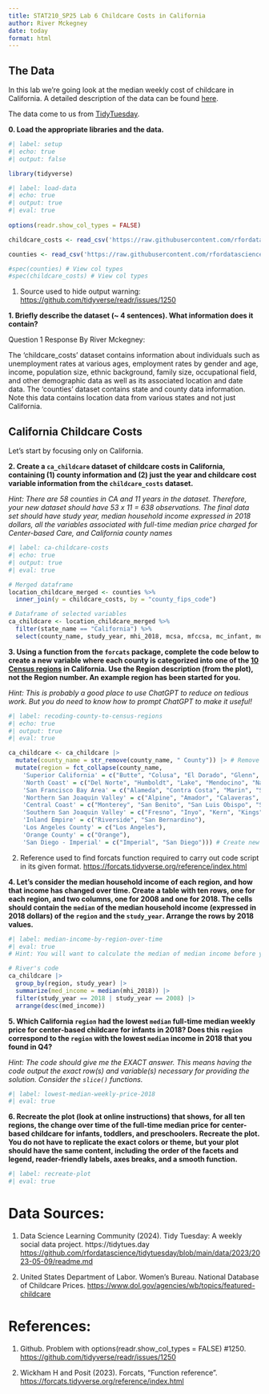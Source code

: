 ```yaml
---
title: STAT210_SP25 Lab 6 Childcare Costs in California
author: River Mckegney
date: today
format: html
---
```


## The Data

In this lab we're going look at the median weekly cost of childcare in
California. A detailed description of the data can be found [here](https://github.com/rfordatascience/tidytuesday/blob/master/data/2023/2023-05-09/readme.md).

The data come to us from [TidyTuesday](https://github.com/rfordatascience/tidytuesday).

**0. Load the appropriate libraries and the data.**

```r
#| label: setup
#| echo: true
#| output: false

library(tidyverse)
```

```r
#| label: load-data
#| echo: true
#| output: true
#| eval: true
                                                                                   
options(readr.show_col_types = FALSE)                                                #<1>

childcare_costs <- read_csv('https://raw.githubusercontent.com/rfordatascience/tidytuesday/master/data/2023/2023-05-09/childcare_costs.csv')

counties <- read_csv('https://raw.githubusercontent.com/rfordatascience/tidytuesday/master/data/2023/2023-05-09/counties.csv')

#spec(counties) # View col types
#spec(childcare_costs) # View col types
```
1. Source used to hide output warning: <https://github.com/tidyverse/readr/issues/1250>

**1. Briefly describe the dataset (~ 4 sentences). What information does it contain?**

Question 1 Response By River Mckegney:

The 'childcare_costs' dataset contains information about individuals such as unemployment rates at various ages, employment rates by gender and age, income, population size, ethnic background, family size, occupational field, and other demographic data as well as its associated location and date data.
The 'counties' dataset contains state and county data information. Note this data contains location data from various states and not just California.

## California Childcare Costs

Let's start by focusing only on California. 

**2. Create a `ca_childcare` dataset of childcare costs in California, containing (1) county information and (2) just the year and childcare cost variable information from the `childcare_costs` dataset.** 

*Hint: There are 58 counties in CA and 11 years in the dataset. Therefore, your new dataset should have 53 x 11 = 638 observations. The final data set should have study year, median household income expressed in 2018 dollars, all the variables associated with full-time median price charged for Center-based Care, and California county names*

```r
#| label: ca-childcare-costs
#| echo: true
#| output: true
#| eval: true

# Merged dataframe
location_childcare_merged <- counties %>% 
  inner_join(y = childcare_costs, by = "county_fips_code")

# Dataframe of selected variables
ca_childcare <- location_childcare_merged %>%
  filter(state_name == "California") %>%
  select(county_name, study_year, mhi_2018, mcsa, mfccsa, mc_infant, mc_toddler, mc_preschool, mfcc_infant, mfcc_toddler, mfcc_preschool) 

```

**3. Using a function from the `forcats` package, complete the code below to create a new variable where each county is categorized into one of the [10 Census regions](https://census.ca.gov/regions/) in California. Use the Region description (from the plot), not the Region number. An example region has been started for you.**  

*Hint: This is probably a good place to use ChatGPT to reduce on tedious work. But you do need to know how to prompt ChatGPT to make it useful!*

```r
#| label: recoding-county-to-census-regions
#| echo: true
#| output: true
#| eval: true

ca_childcare <- ca_childcare |>
  mutate(county_name = str_remove(county_name, " County")) |> # Remove the word 'county' from all variable names within the county_name column
  mutate(region = fct_collapse(county_name,                                          # <2>
    'Superior California' = c("Butte", "Colusa", "El Dorado", "Glenn", "Lassen", "Modoc", "Nevada", "Placer", "Plumas", "Sacramento", "Shasta", "Sierra", "Siskiyou", "Sutter", "Tehama", "Yolo", "Yuba"),
    'North Coast' = c("Del Norte", "Humboldt", "Lake", "Mendocino", "Napa", "Sonoma", "Trinity"), 
    'San Francisco Bay Area' = c("Alameda", "Contra Costa", "Marin", "San Francisco", "San Mateo", "Santa Clara", "Solano"),
    'Northern San Joaquin Valley' = c("Alpine", "Amador", "Calaveras", "Madera", "Mariposa", "Merced", "Mono", "San Joaquin", "Stanislaus", "Tuolumne"),
    'Central Coast' = c("Monterey", "San Benito", "San Luis Obispo", "Santa Barbara", "Santa Cruz", "Ventura"),
    'Southern San Joaquin Valley' = c("Fresno", "Inyo", "Kern", "Kings", "Tulare"),
    'Inland Empire' = c("Riverside", "San Bernardino"),
    'Los Angeles County' = c("Los Angeles"),
    'Orange County' = c("Orange"),
    'San Diego - Imperial' = c("Imperial", "San Diego"))) # Create new col 'region' that sorts names into new groupings based on the 10 census region description names

```
2. Reference used to find forcats function required to carry out code script in its given format. <https://forcats.tidyverse.org/reference/index.html>

**4. Let's consider the median household income of each region, and how that income has changed over time. Create a table with ten rows, one for each region, and two columns, one for 2008 and one for 2018. The cells should contain the `median` of the median household income (expressed in 2018 dollars) of the `region` and the `study_year`. Arrange the rows by 2018 values.**

```r
#| label: median-income-by-region-over-time
#| eval: true
# Hint: You will want to calculate the median of median income before you make columns for 2008/2018 by transforming the data

# River's code
ca_childcare |>
  group_by(region, study_year) |>
  summarize(med_income = median(mhi_2018)) |>
  filter(study_year == 2018 | study_year == 2008) |>
  arrange(desc(med_income))
```


**5. Which California `region` had the lowest `median` full-time median weekly price for center-based childcare for infants in 2018? Does this `region` correspond to the `region` with the lowest `median` income in 2018 that you found in Q4?**  

*Hint: The code should give me the EXACT answer. This means having the code output the exact row(s) and variable(s) necessary for providing the solution. Consider the `slice()` functions.*

```r
#| label: lowest-median-weekly-price-2018
#| eval: true


```

**6. Recreate the plot (look at online instructions) that shows, for all ten regions, the change over time of the full-time median price for center-based childcare for infants, toddlers, and preschoolers. Recreate the plot. You do not have to replicate the exact colors or theme, but your plot should have the same content, including the order of the facets and legend, reader-friendly labels, axes breaks, and a  smooth function.**


```r
#| label: recreate-plot
#| eval: true

```


# Data Sources:

1. Data Science Learning Community (2024). Tidy Tuesday: A weekly social data project. https://tidytues.day <https://github.com/rfordatascience/tidytuesday/blob/main/data/2023/2023-05-09/readme.md>

2. United States Department of Labor. Women's Bureau. National Database of Childcare Prices. <https://www.dol.gov/agencies/wb/topics/featured-childcare>

# References:
1. Github. Problem with options(readr.show_col_types = FALSE) #1250. <https://github.com/tidyverse/readr/issues/1250>

2. Wickham H and Posit (2023). Forcats, "Function reference".  <https://forcats.tidyverse.org/reference/index.html>

